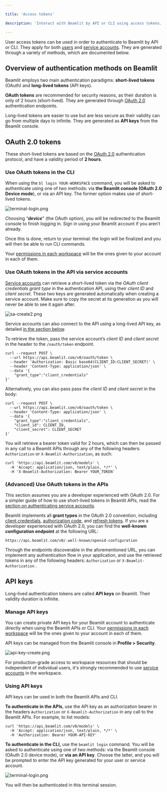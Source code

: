 ```yaml
---

title: 'Access tokens'

description: 'Interact with Beamlit by API or CLI using access tokens.'

---
```


User access tokens can be used in order to authenticate to Beamlit by API or CLI. They apply for both [users](Workspace-access-control%2013847e47b1ea8151bd43efeccf5defe0) and [service accounts](Service-accounts). They are generated through a variety of methods, which are documented below.

## Overview of authentication methods on Beamlit

Beamlit employs two main authentication paradigms: **short-lived tokens** (OAuth) and **long-lived tokens** (API keys).

**OAuth tokens** are recommended for security reasons, as their duration is only of 2 hours (short-lived). They are generated through [OAuth 2.0](https://oauth.net/2/) authentication endpoints.

Long-lived tokens are easier to use but are less secure as their validity can go from multiple days to infinite. They are generated as **API keys** from the Beamlit console. 

## OAuth 2.0 tokens

These short-lived tokens are based on the [OAuth 2.0](https://oauth.net/2/) authentication protocol, and have a validity period of **2 hours**.

### Use OAuth tokens in the CLI

When using the `bl login YOUR-WORKSPACE`  command, you will be asked to authenticate using one of two methods: via **the Beamlit console (OAuth 2.0 Device mode**), or via an API key. The former option makes use of short-lived tokens. 

![terminal-login.png](Access-tokens/terminal-login.png)

Choosing “***device***” (the OAuth option), you will be redirected to the Beamlit console to finish logging in. Sign in using your Beamlit account if you aren’t already. 

Once this is done, return to your terminal: the login will be finalized and you will then be able to run CLI commands. 

<Tip>Your [permissions in each workspace](Workspace-access-control) will be the ones given to your account in each of them.</Tip>

### Use OAuth tokens in the API via service accounts

[Service accounts](Service-accounts) can retrieve a short-lived token via the *OAuth client credentials grant type* in the authentication API, using their *client ID* and *client secret*. These two keys are generated automatically when creating a service account. Make sure to copy the secret at its generation as you will never be able to see it again after.

![sa-create2.png](Access-tokens/sa-create2.png)

<Info>Service accounts can also connect to the API using a long-lived API key, as detailed [in the section below](Access-tokens).</Info>

To retrieve the token, pass the service account’s *client ID* and *client secret* in the header to the `/oauth/token` endpoint.

```
curl --request POST \
  --url https://api.beamlit.com/v0/oauth/token \
  --header 'Authorization: Basic base64(CLIENT_ID:CLIENT_SECRET)' \
  --header 'Content-Type: application/json' \
  --data '{
	"grant_type":"client_credentials"
}'
```

Alternatively, you can also pass pass the *client ID* and *client secret* in the body:

```
curl --request POST \
  --url https://api.beamlit.com/v0/oauth/token \
  --header 'Content-Type: application/json' \
  --data '{
	"grant_type":"client_credentials",
    "client_id": CLIENT_ID,
    "client_secret": CLIENT_SECRET
}'
```

You will retrieve a bearer token valid for 2 hours, which can then be passed in any call to a Beamlit APIs through any of the following headers: `Authorization` or `X-Beamlit-Authorization`, as such:

```
curl 'https://api.beamlit.com/v0/models' \
  -H 'Accept: application/json, text/plain, */*' \
  -H 'X-Beamlit-Authorization: Bearer YOUR_TOKEN'
```

### (Advanced) Use OAuth tokens in the APIs

<Note>This section assumes you are a developer experienced with OAuth 2.0. For a simpler guide of how to use short-lived tokens in Beamlit APIs, read the [section on authenticating service accounts](Access-tokens).</Note>

Beamlit implements all **grant types** in the OAuth 2.0 convention, including [client credentials](https://www.oauth.com/oauth2-servers/access-tokens/client-credentials/), [authorization code](https://www.oauth.com/oauth2-servers/access-tokens/authorization-code-request/), and [refresh tokens](https://www.oauth.com/oauth2-servers/access-tokens/refreshing-access-tokens/). If you are a developer experienced with OAuth 2.0, you can find the **well-known configuration endpoint** at the following URL:

```
https://api.beamlit.com/v0/.well-known/openid-configuration
```

Through the endpoints discoverable in the aforementioned URL, you can implement any authentication flow in your application, and use the retrieved tokens in any of the following headers: `Authorization` or `X-Beamlit-Authorization` .

## API keys

Long-lived authentication tokens are called **API keys** on Beamlit. Their validity duration is infinite.

### Manage API keys

You can create private API keys for your Beamlit account to authenticate directly when using the Beamlit APIs or CLI. Your [permissions in each workspace](Workspace-access-control) will be the ones given to your account in each of them.

API keys can be managed from the Beamlit console in **Profile > Security**.

![api-key-create.png](Access-tokens/api-key-create.png)

For production-grade access to workspace resources that should be independent of individual users, it's strongly recommended to use [service accounts](Service-accounts) in the workspace.

### Using API keys

API keys can be used in both the Beamlit APIs and CLI. 

**To authenticate in the APIs**, use the API key as an authorization bearer in the headers `Authorization` or `X-Beamlit-Authorization` in any call to the Beamlit APIs. For example, to list models:

```
curl 'https://api.beamlit.com/v0/models' \
  -H 'Accept: application/json, text/plain, */*' \
  -H 'Authorization: Bearer YOUR-API-KEY'
```

**To authenticate in the CLI,** use the `beamlit login` command. You will be asked to authenticate using one of two methods: via the Beamlit console (OAuth 2.0 device mode), or **via an API key**. Choose the latter, and you will be prompted to enter the API key generated for your user or service account.

![terminal-login.png](Access-tokens/terminal-login%201.png)

You will then be authenticated in this terminal session.